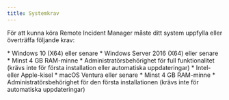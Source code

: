 ```yaml
---
title: Systemkrav
---
```



För att kunna köra Remote Incident Manager måste ditt system uppfylla eller överträffa följande krav:

<Windows>
  * Windows 10 (X64) eller senare
  * Windows Server 2016 (X64) eller senare
  * Minst 4 GB RAM-minne
  * Administratörsbehörighet för full funktionalitet (krävs inte för första installation eller automatiska uppdateringar)
</Windows>

<MacOS>
  * Intel- eller Apple-kisel
  * macOS Ventura eller senare
  * Minst 4 GB RAM-minne
  * Administratörsbehörighet för den första installationen (krävs inte för automatiska uppdateringar)
</MacOS>
